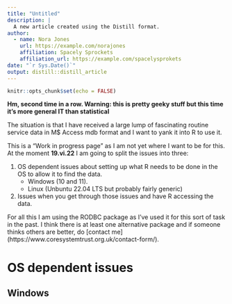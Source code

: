 ```yaml
---
title: "Untitled"
description: |
  A new article created using the Distill format.
author:
  - name: Nora Jones 
    url: https://example.com/norajones
    affiliation: Spacely Sprockets
    affiliation_url: https://example.com/spacelysprokets
date: "`r Sys.Date()`"
output: distill::distill_article
---
```


```r
knitr::opts_chunk$set(echo = FALSE)
```

**Hm, second time in a row. Warning: this is pretty geeky stuff but this time it's more general IT than statistical**

The situation is that I have received a large lump of fascinating routine service data in M$ Access mdb format and I want to yank it into R to use it.

This is a "Work in progress page" as I am not yet where I want to be for this. At the moment **19.vi.22** I am going to split the issues into three:

1. OS dependent issues about setting up what R needs to be done in the OS to allow it to find the data.
   + Windows (10 and 11).
   + Linux (Unbuntu 22.04 LTS but probably fairly generic)
2. Issues when you get through those issues and have R accessing the data.

For all this I am using the RODBC package as I've used it for this sort of task in the past.  I think there is at least one alternative package and if someone thinks others are better, do [contact me] (https://www.coresystemtrust.org.uk/contact-form/).

# OS dependent issues

## Windows





